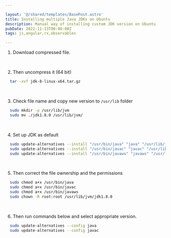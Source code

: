 ```yaml
---

layout: '@/shared/templates/BasePost.astro'
title: Installing multiple Java JDKs on Ubuntu
description: Manual way of installing custom JDK version on Ubuntu
pubDate: 2022-11-13T00:00:00Z
tags: js,angular,rx,observables

---
```





1. Download <Link href="https://www.oracle.com/technetwork/java/javase/downloads/index.html" text=".tar.gz" /> compressed file.
<br />

2. Then uncompress it (64 bit)
```bash
  tar -xvf jdk-8-linux-x64.tar.gz
```
<br />

3. Check file name and copy new version to `/usr/lib` folder
```bash
  sudo mkdir -p /usr/lib/jvm
  sudo mv ./jdk1.8.0 /usr/lib/jvm/
```
<br />

4. Set up JDK as default
```bash
  sudo update-alternatives --install "/usr/bin/java" "java" "/usr/lib/jvm/jdk1.8.0/bin/java" 1
  sudo update-alternatives --install "/usr/bin/javac" "javac" "/usr/lib/jvm/jdk1.8.0/bin/javac" 1
  sudo update-alternatives --install "/usr/bin/javaws" "javaws" "/usr/lib/jvm/jdk1.8.0/bin/javaws" 1
```
<br />

5. Then correct the file ownership and the permissions
```bash
  sudo chmod a+x /usr/bin/java
  sudo chmod a+x /usr/bin/javac
  sudo chmod a+x /usr/bin/javaws
  sudo chown -R root:root /usr/lib/jvm/jdk1.8.0
```
<br />

6. Then run commands below and select appropriate version.
```bash
  sudo update-alternatives --config java
  sudo update-alternatives --config javac
```
<br />
